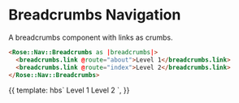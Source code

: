 
<Meta title="Rose|Nav|Breadcrumbs" component="Nav/Breadcrumbs" />

# Breadcrumbs Navigation

A breadcrumbs component with links as crumbs.

```html
<Rose::Nav::Breadcrumbs as |breadcrumbs|>
  <breadcrumbs.link @route="about">Level 1</breadcrumbs.link>
  <breadcrumbs.link @route="index">Level 2</breadcrumbs.link>
</Rose::Nav::Breadcrumbs>
```

<Preview>
  <Story name="Basic Breadcrumbs">{{
    template: hbs`
      <Rose::Nav::Breadcrumbs as |breadcrumbs|>
        <breadcrumbs.link @route="about">Level 1</breadcrumbs.link>
        <breadcrumbs.link @route="index">Level 2</breadcrumbs.link>
      </Rose::Nav::Breadcrumbs>
    `,
  }}</Story>
</Preview>

